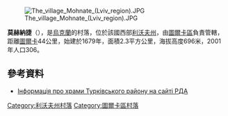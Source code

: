 {{coord|48|55|49|N|23|8|18|E|scale:100000|display=title}}

[[Image:The_village_Mohnate_(Lviv_region).JPG|right]]

'''莫赫納捷'''（{{lang-uk|Мохнате}}），是[[烏克蘭|烏克蘭]]的村落，位於該國西部[[利沃夫州|利沃夫州]]，由[[圖爾卡區|圖爾卡區]]負責管轄，距離[[圖爾卡|圖爾卡]]44公里，始建於1679年，面積2.3平方公里，海拔高度696米，2001年人口306。

==參考資料==
* [http://turka-rda.gov.ua/turkivschyna-turystychna/1284-2/ Інформація про храми Турківського району на сайті РДА] {{Wayback|url=http://turka-rda.gov.ua/turkivschyna-turystychna/1284-2/ |date=20161006031122 }}

{{DEFAULTSORT:Мохнате}}
[[Category:利沃夫州村落|Category:利沃夫州村落]]
[[Category:圖爾卡區村落|Category:圖爾卡區村落]]


{{Lviv-geo-stub}}